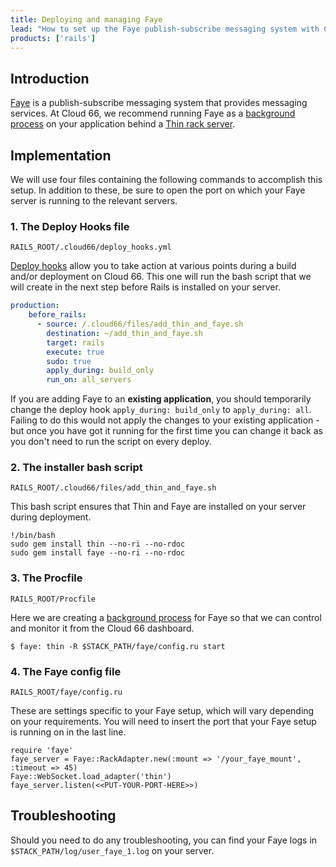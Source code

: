 ```yaml
---
title: Deploying and managing Faye
lead: "How to set up the Faye publish-subscribe messaging system with Cloud 66 for Rails"
products: ['rails']
---
```


## Introduction

[Faye](https://faye.jcoglan.com/) is a publish-subscribe messaging system that provides messaging services. At Cloud 66, we recommend running Faye as a [background process](/:product/:version?/servers/systemd) on your application behind a [Thin rack server](https://github.com/macournoyer/thin).

## Implementation

We will use four files containing the following commands to accomplish this setup. In addition to these, be sure to open the port on which your Faye server is running to the relevant servers.

### 1. The Deploy Hooks file

`RAILS_ROOT/.cloud66/deploy_hooks.yml`

[Deploy hooks](/:product/:version?/deploy-hooks/deploy-hooks) allow you to take action at various points during a build and/or deployment on Cloud 66. This one will run the bash script that we will create in the next step before Rails is installed on your server.

```yaml
production:
    before_rails:
      - source: /.cloud66/files/add_thin_and_faye.sh
        destination: ~/add_thin_and_faye.sh
        target: rails
        execute: true
        sudo: true
        apply_during: build_only
        run_on: all_servers
```

If you are adding Faye to an **existing application**, you should temporarily change the deploy hook `apply_during: build_only` to `apply_during: all`. Failing to do this would not apply the changes to your existing application - but once you have got it running for the first time you can change it back as you don't need to run the script on every deploy.

### 2. The installer bash script

`RAILS_ROOT/.cloud66/files/add_thin_and_faye.sh`

This bash script ensures that Thin and Faye are installed on your server during deployment.

```shell
!/bin/bash
sudo gem install thin --no-ri --no-rdoc
sudo gem install faye --no-ri --no-rdoc
```

### 3. The Procfile

`RAILS_ROOT/Procfile`

Here we are creating a [background process](/:product/:version?/servers/systemd) for Faye so that we can control and monitor it from the Cloud 66 dashboard.

```shell
$ faye: thin -R $STACK_PATH/faye/config.ru start
```

### 4. The Faye config file

`RAILS_ROOT/faye/config.ru`

These are settings specific to your Faye setup, which will vary depending on your requirements. You will need to insert the port that your Faye setup is running on in the last line.

```shell
require 'faye'
faye_server = Faye::RackAdapter.new(:mount => '/your_faye_mount', :timeout => 45)
Faye::WebSocket.load_adapter('thin')
faye_server.listen(<<PUT-YOUR-PORT-HERE>>)
```

## Troubleshooting
Should you need to do any troubleshooting, you can find your Faye logs in `$STACK_PATH/log/user_faye_1.log` on your server.

